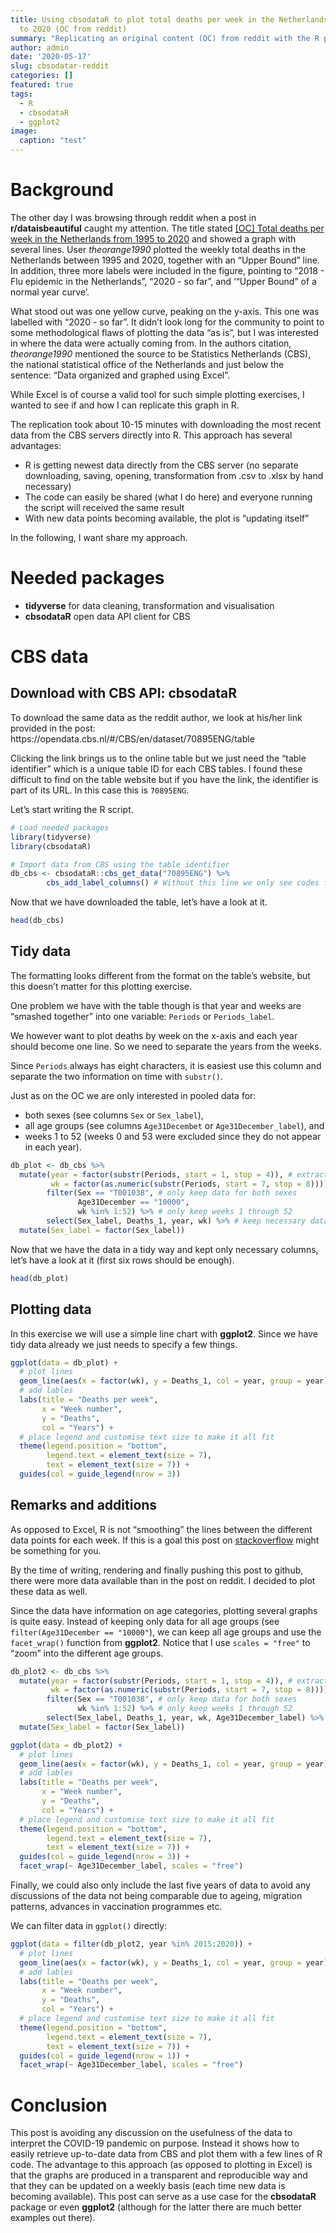 ```yaml
---
title: Using cbsodataR to plot total deaths per week in the Netherlands from 1995
  to 2020 (OC from reddit)
summary: "Replicating an original content (OC) from reddit with the R packages cbsodataR and ggplot2."
author: admin
date: '2020-05-17'
slug: cbsodatar-reddit
categories: []
featured: true
tags:
  - R
  - cbsodataR
  - ggplot2
image:
  caption: "test"
---
```


# Background
The other day I was browsing through reddit when a post in **r/dataisbeautiful**
caught my attention. The title stated
[[OC] Total deaths per week in the Netherlands from 1995 to 2020](https://www.reddit.com/r/dataisbeautiful/comments/gcqqfn/oc_total_deaths_per_week_in_the_netherlands_from/) and showed a graph with several lines. User *theorange1990*
plotted the weekly total deaths in
the Netherlands between 1995 and 2020, together with an "Upper Bound"
line. In addition, three more labels were included in the figure, pointing to
"2018 - Flu epidemic in the Netherlands", "2020 - so far", and '"Upper Bound" of
a normal year curve'.

What stood out was one yellow curve, peaking on the y-axis. This one was
labelled with "2020 - so far". It didn't look long for the community to point to
some methodological flaws of plotting the data "as is", but I was interested in
where the data were actually coming from. In the authors citation, *theorange1990*
mentioned the source to be Statistics Netherlands (CBS), the national statistical
office of the Netherlands and just below the sentence: "Data organized and 
graphed using Excel".

While Excel is of course a valid tool for such simple plotting exercises, I
wanted to see if and how I can replicate this graph in R.

The replication took about 10-15 minutes with downloading the most
recent data from the CBS servers directly into R. This approach has several
advantages:

- R is getting newest data directly from the CBS server (no separate downloading,
saving, opening, transformation from .csv to .xlsx by hand necessary)
- The code can easily be shared (what I do here) and everyone running the script
will received the same result
- With new data points becoming available, the plot is "updating itself"

In the following, I want share my approach.

# Needed packages

- **tidyverse** for data cleaning, transformation and visualisation
- **cbsodataR** open data API client for CBS

# CBS data

## Download with CBS API: cbsodataR
To download the same data as the reddit author, we look at his/her link
provided in the post: https://opendata.cbs.nl/#/CBS/en/dataset/70895ENG/table

Clicking the link brings us to the online table but we just need the "table
identifier" which is a unique table ID for each CBS tables. I found these difficult
to find on the table website but if you have the link, the identifier is part of
its URL. In this case this is `70895ENG`.

Let's start writing the R script.

```r
# Load needed packages
library(tidyverse)
library(cbsodataR)

# Import data from CBS using the table identifier
db_cbs <- cbsodataR::cbs_get_data("70895ENG") %>%
        cbs_add_label_columns() # Without this line we only see codes for each observation which are difficult to interpret

```

Now that we have downloaded the table, let's have a look at it.

```r
head(db_cbs)
```

## Tidy data
The formatting looks different from the format on the table's website, but this
doesn't matter for this plotting exercise.

One problem we have with the table though is that year and weeks are "smashed
together" into one variable: `Periods` or `Periods_label`.

We however want to plot deaths by week on the x-axis and each year should become
one line. So we need to separate the years from the weeks.

Since `Periods` always has eight characters, it is easiest use this column and
separate the two information on time with `substr()`.

Just as on the OC we are only interested in pooled data for:

- both sexes (see columns `Sex` or `Sex_label`),
- all age groups (see columns `Age31Decembet` or `Age31December_label`), and
- weeks 1 to 52 (weeks 0 and 53 were excluded since they do not appear in each year).

```r
db_plot <- db_cbs %>%
  mutate(year = factor(substr(Periods, start = 1, stop = 4)), # extract year
         wk = factor(as.numeric(substr(Periods, start = 7, stop = 8)))) %>% #extract weeks
        filter(Sex == "T001038", # only keep data for both sexes
               Age31December == "10000",
               wk %in% 1:52) %>% # only keep weeks 1 through 52
        select(Sex_label, Deaths_1, year, wk) %>% # keep necessary data only
  mutate(Sex_label = factor(Sex_label))
```

Now that we have the data in a tidy way and kept only necessary columns, let's
have a look at it (first six rows should be enough).

```r
head(db_plot)
```

## Plotting data

In this exercise we will use a simple line chart with **ggplot2**. Since we have
tidy data already we just needs to specify a few things.

```r
ggplot(data = db_plot) +
  # plot lines
  geom_line(aes(x = factor(wk), y = Deaths_1, col = year, group = year)) +
  # add lables
  labs(title = "Deaths per week",
       x = "Week number",
       y = "Deaths",
       col = "Years") +
  # place legend and customise text size to make it all fit
  theme(legend.position = "bottom",
        legend.text = element_text(size = 7),
        text = element_text(size = 7)) + 
  guides(col = guide_legend(nrow = 3)) 

```

## Remarks and additions

As opposed to Excel, R is not "smoothing" the lines between the different data
points for each week. If this is a goal this post on 
[stackoverflow](https://stackoverflow.com/questions/35205795/plotting-smooth-line-through-all-data-points)
might be something for you.

By the time of writing, rendering and finally pushing this post to github, there
were more data available than in the post on reddit. I decided to plot these data
as well.

Since the data have information on age categories, plotting several
graphs is quite easy. Instead of keeping only data for all age groups
(see `filter(Age31December == "10000"`),
we can keep all age groups and use the `facet_wrap()` function from **ggplot2**.
Notice
that I use `scales = "free"` to "zoom" into the different age groups.

```r
db_plot2 <- db_cbs %>%
  mutate(year = factor(substr(Periods, start = 1, stop = 4)), # extract year
         wk = factor(as.numeric(substr(Periods, start = 7, stop = 8)))) %>% #extract weeks
        filter(Sex == "T001038", # only keep data for both sexes
               wk %in% 1:52) %>% # only keep weeks 1 through 52
        select(Sex_label, Deaths_1, year, wk, Age31December_label) %>% # keep necessary data only
  mutate(Sex_label = factor(Sex_label))

ggplot(data = db_plot2) +
  # plot lines
  geom_line(aes(x = factor(wk), y = Deaths_1, col = year, group = year)) +
  # add lables
  labs(title = "Deaths per week",
       x = "Week number",
       y = "Deaths",
       col = "Years") +
  # place legend and customise text size to make it all fit
  theme(legend.position = "bottom",
        legend.text = element_text(size = 7),
        text = element_text(size = 7)) + 
  guides(col = guide_legend(nrow = 3)) +
  facet_wrap(~ Age31December_label, scales = "free")
```

Finally, we could also only include the last five years of data to avoid any
discussions of the data not being comparable due to ageing, migration patterns,
advances in vaccination programmes etc.

We can filter data in `ggplot()` directly:

```r
ggplot(data = filter(db_plot2, year %in% 2015:2020)) +
  # plot lines
  geom_line(aes(x = factor(wk), y = Deaths_1, col = year, group = year)) +
  # add lables
  labs(title = "Deaths per week",
       x = "Week number",
       y = "Deaths",
       col = "Years") +
  # place legend and customise text size to make it all fit
  theme(legend.position = "bottom",
        legend.text = element_text(size = 7),
        text = element_text(size = 7)) + 
  guides(col = guide_legend(nrow = 1)) +
  facet_wrap(~ Age31December_label, scales = "free")
```

# Conclusion
This post is avoiding any discussion on the usefulness of the data to interpret
the COVID-19 pandemic on purpose. Instead it shows how to easily retrieve
up-to-date data from CBS and plot them with a
few lines of R code. The advantage to this approach (as opposed to plotting in
Excel) is that the graphs are produced
in a transparent and reproducible way and that they can be updated on a weekly
basis (each
time new data is becoming available). This post can serve as a use case for the
**cbsodataR** package or even **ggplot2** (although for the latter there are
much better examples out there).

